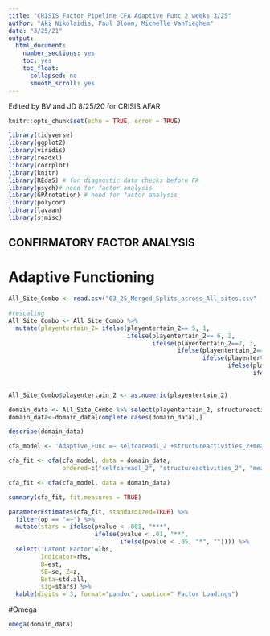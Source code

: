 ```yaml
---
title: "CRISIS_Factor_Pipeline CFA Adaptive Func 2 weeks 3/25"
author: "Aki Nikolaidis, Paul Bloom, Michelle VanTieghem"
date: "3/25/21"
output:
  html_document:
    number_sections: yes
    toc: yes
    toc_float:
      collapsed: no
      smooth_scroll: yes
---
```

Edited by BV and JD 8/25/20 for CRISIS AFAR

```r
knitr::opts_chunk$set(echo = TRUE, error = TRUE)
```

```r
library(tidyverse)
library(ggplot2)
library(viridis)
library(readxl)
library(corrplot)
library(knitr)
library(REdaS) # for diagnostic data checks before FA
library(psych)# need for factor analysis
library(GPArotation) # need for factor analysis
library(polycor)
library(lavaan)
library(sjmisc)

```


## CONFIRMATORY FACTOR ANALYSIS

# Adaptive Functioning
```r
All_Site_Combo <- read.csv("03_25_Merged_Splits_across_All_sites.csv" , header = TRUE, sep = ",")

#rescaling
All_Site_Combo <- All_Site_Combo %>%
  mutate(playentertain_2= ifelse(playentertain_2== 5, 1,
                                 ifelse(playentertain_2== 6, 2,
                                        ifelse(playentertain_2==7, 3,
                                               ifelse(playentertain_2==8, 4, 
                                                      ifelse(playentertain_2==1, 1,
                                                             ifelse(playentertain_2==2,2,
                                                                    ifelse(playentertain_2 ==3, 3,
                                                                           ifelse(playentertain_2 ==4,4, "check")))))))))

All_Site_Combo$playentertain_2 <- as.numeric(playentertain_2)

domain_data <- All_Site_Combo %>% select(playentertain_2, structureactivities_2, selfcareadl_2, mealtimefood_2)
domain_data<-domain_data[complete.cases(domain_data),]

describe(domain_data)

cfa_model <- 'Adaptive_Func =~ selfcareadl_2 +structureactivities_2+mealtimefood_2 + playentertain_2' 

cfa_fit <- cfa(cfa_model, data = domain_data,
               ordered=c("selfcareadl_2", "structureactivities_2", "mealtimefood_2","playentertain_2"))

cfa_fit <- cfa(cfa_model, data = domain_data)

summary(cfa_fit, fit.measures = TRUE)

parameterEstimates(cfa_fit, standardized=TRUE) %>% 
  filter(op == "=~") %>% 
  mutate(stars = ifelse(pvalue < .001, "***", 
                        ifelse(pvalue < .01, "**", 
                               ifelse(pvalue < .05, "*", "")))) %>%
  select('Latent Factor'=lhs, 
         Indicator=rhs, 
         B=est, 
         SE=se, Z=z, 
         Beta=std.all, 
         sig=stars) %>% 
  kable(digits = 3, format="pandoc", caption=" Factor Loadings")

```


#Omega
```r

omega(domain_data)
```
